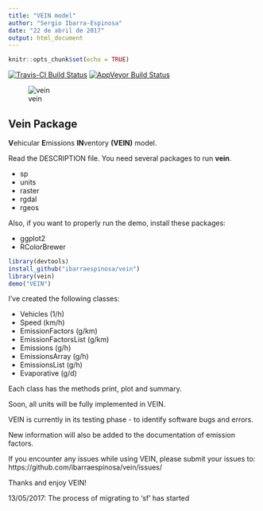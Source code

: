 ```yaml
---
title: "VEIN model"
author: "Sergio Ibarra-Espinosa"
date: "22 de abril de 2017"
output: html_document
---
```


```r
knitr::opts_chunk$set(echo = TRUE)
```

[![Travis-CI Build Status](https://travis-ci.org/ibarraespinosa/vein.svg?branch=master)](https://travis-ci.org/ibarraespinosa/vein)
[![AppVeyor Build Status](https://ci.appveyor.com/api/projects/status/github/ibarraespinosa/vein?branch=master&svg=true)](https://ci.appveyor.com/project/ibarraespinosa/vein)

![vein](p2.png)


## Vein Package

**V**ehicular **E**missions **IN**ventory **(VEIN)** model.  



Read the DESCRIPTION file. You need several packages to run **vein**.

- sp
- units
- raster
- rgdal
- rgeos

Also, if you want to properly run the demo, install these packages:

- ggplot2
- RColorBrewer


```r
library(devtools)
install_github("ibarraespinosa/vein")
library(vein)
demo("VEIN")
```

I've created the following classes:

- Vehicles (1/h) 
- Speed  (km/h)
- EmissionFactors (g/km)
- EmissionFactorsList (g/km)
- Emissions  (g/h)
- EmissionsArray  (g/h)
- EmissionsList  (g/h)
- Evaporative  (g/d)

Each class has the methods print, plot and summary.

Soon, all units will be fully implemented in VEIN.

VEIN is currently in its testing phase - to identify software bugs and errors. 

New information will also be added to the documentation of emission factors.

If you encounter any issues while using VEIN, please submit your issues to: https://github.com/ibarraespinosa/vein/issues/

Thanks and enjoy VEIN!

13/05/2017: The process of migrating to 'sf' has started
